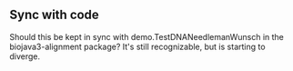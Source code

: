 == Sync with code ==
Should this be kept in sync with demo.TestDNANeedlemanWunsch in the biojava3-alignment package? It's still recognizable, but is starting to diverge.